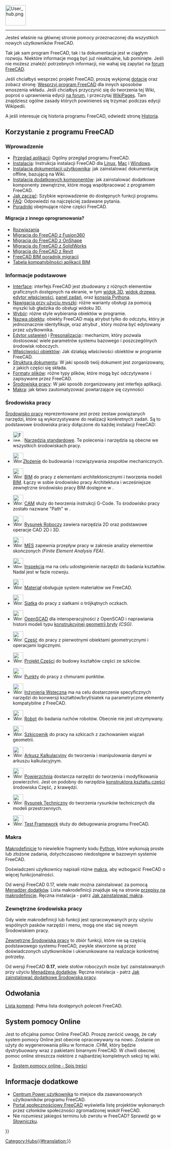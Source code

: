 <languages/>
{{TOCright}}
[[Image:User_hub.png|64px]]
----

Jesteś właśnie na głównej stronie pomocy przeznaczonej dla wszystkich nowych użytkowników FreeCAD.

Tak jak sam program FreeCAD, tak i ta dokumentacja jest w ciągłym rozwoju. Niektóre informacje mogą być już nieaktualne, lub pominięte.
Jeśli nie możesz znaleźć potrzebnych informacji, nie wahaj się zapytać na [https://forum.freecad.org forum FreeCAD].

<div class="mw-translate-fuzzy">
Jeśli chciałbyś wesprzeć projekt FreeCAD, proszę wykjonaj [[donate|dotację]] oraz zobacz stronę: [[Help_FreeCAD/pl|Wesprzyj program FreeCAD]] dla innych sposobów wnoszenia wkładu. Jeśli chciałbyś przyczynić się do tworzenia tej Wiki, poproś o uprawnienia edycji [https://forum.freecad.org/viewtopic.php?f=21&t=6830 na forum], i przeczytaj  [[WikiPages|WikiPages]]. Tam znajdziesz ogólne zasady których powinieneś się trzymać podczas edycji Wikipedii.
</div>

A jeśli interesuje cię historia programu FreeCAD, odwiedź stronę [[History|Historia]].

<span id="Using_FreeCAD"></span>
==Korzystanie z programu FreeCAD==

<span id="Introduction"></span>
===Wprowadzenie===

* [[About_FreeCAD/pl|Przegląd aplikacji]]: Ogólny przegląd programu FreeCAD.
* [[Installing/pl|Instalacja]]: Instrukcja instalacji FreeCAD dla  [[Install_on_Linux/pl|Linux]], [[Install_on_Mac/pl|Mac]] i [[Install_on_Windows/pl|Windows]].
* [[Installing_Helpfile/pl|Instalacja dokumentacji użytkownika]]: jak zainstalować dokumentację offline, bazującą na Wiki.
* [[Installing_additional_components/pl|Instalacja dodatkowych komponentów]]: jak zainstalować dodatkowe komponenty zewnętrzne, które mogą współpracować z programem FreeCAD.
* [[Getting_started/pl|Jak zacząć]]: Szybkie wprowadzenie do dostępnych funkcji programu.
*[[Frequently_asked_questions/pl|FAQ]]: Odpowiedzi na najczęściej zadawane pytania.
*[[Tutorials/pl|Poradniki]] obejmujące różne części FreeCAD.

<span id="Migrating_from_other_software?"></span>
====Migracja z innego oprogramowania?====

* [[Workarounds|Rozwiązania]]
* [[Migrating_to_FreeCAD_from_Fusion360/pl|Migracja do FreeCAD z Fusion360]]
* [[Migrating_to_FreeCAD_from_OnShape/pl|Migracja do FreeCAD z OnShape]]
* [[Migrating_to_FreeCAD_from_SolidWorks/pl|Migracja do FreeCAD z SolidWorks]]
* [[Migrating_to_FreeCAD_from_Revit/pl|Migracja do FreeCAD z Revit]]
* [https://yorik.uncreated.net/blog/2020-010-freecad-bim-guide FreeCAD BIM poradnik migracji]
* [[BIM_application_compatibility_table/pl|Tabela kompatybilności aplikacji BIM]]

<span id="Basic_application"></span>
===Informacje podstawowe===

* [[Interface/pl|Interface]]: interfejs FreeCAD jest zbudowany z różnych elementów graficznych dostępnych na ekranie, w tym [[3D_view/pl|widok 3D]], [[Tree_view/pl|widok drzewa]], [[Property_editor/pl|edytor właściwości]], [[Task_panel/pl|panel zadań]], oraz [[Python_console/pl|konsola Pythona]].
* [[Mouse_navigation/pl|Nawigacja przy użyciu myszki]]: różne warianty obsługi za pomocą myszki lub gładzika do obsługi widoku 3D.
* [[Selection_methods/pl|Wybór]]: różne style wybierania obiektów w programie.
* [[Object_name/pl|Nazwa obiektu]]: obiekty FreeCAD mają atrybut {{incode|Nazwa}} tylko do odczytu, który je jednoznacznie identyfikuje, oraz atrybut {{incode|Etykieta}}, który można być edytowany przez użytkownika.
* [[Preferences_Editor/pl|Edytor ustawień]] i [[Interface_Customization/pl|Presonalizacja]]:: mechanizm, który pozwala dostosować wiele parametrów systemu bazowego i poszczególnych środowisk roboczych.
* [[Property_editor/pl|Właściwości obiektów]]: Jak działają właściwości obiektów w programie FreeCAD.
* [[Document_structure/pl|Struktura dokumentu]]: W jaki sposób twój dokument jest zorganizowany, z jakich części się składa.
* [[Import_Export/pl|Formaty plików]]: różne typy plików, które mogą być odczytywane i zapisywane przez FreeCAD.
* [[Workbenches/pl|Środowiska pracy]]: W jaki sposób zorganizowany jest interfejs aplikacji.
* [[Macros/pl|Makra]]: jak łatwo zautomatyzować powtarzające się czynności

<span id="Workbenches"></span>
===Środowiska pracy===

[[Workbenches/pl|Środowisko pracy]] reprezentowane jest przez zestaw powiązanych narzędzi, które są wykorzystywane do realizacji konkretnych zadań. Są to podstawowe środowiska pracy dołączone do każdej instalacji FreeCAD:

<!--Proszę zachować spójność tej listy z Online_Help_Toc i Workbenches.-->
* [[Image:Freecad.svg|32px]] [[Std_Base/pl|Narzędzia standardowe]]. Te polecenia i narzędzia są obecne we wszystkich środowiskach pracy.

* [[Image:Workbench_Assembly.svg|32px]][[Assembly_Workbench/pl|Złożenie]] do budowania i rozwiązywania zespołów mechanicznych. {{Version/pl|1.0}}

* [[Image:Workbench_BIM.svg|32px]] [[BIM_Workbench/pl|BIM]] do pracy z elementami architektonicznymi i tworzenia modeli [https://en.wikipedia.org/wiki/Building_information_modeling BIM]. Łączy w sobie środowisko pracy Architektura i wcześniejsze zewnętrzne środowisko pracy BIM dostępne w {{VersionMinus/pl|0.21}}.

* [[Image:Workbench_CAM.svg|32px]] [[CAM_Workbench/pl|CAM]] służy do tworzenia instrukcji G-Code. To środowisko pracy zostało nazwane "Path" w {{VersionMinus/pl|0.21}}.

* [[Image:Workbench_Draft.svg|32px]] [[Draft_Workbench/pl|Rysunek Roboczy]] zawiera narzędzia 2D oraz podstawowe operacje CAD 2D i 3D.

* [[Image:Workbench_FEM.svg|32px]] [[FEM_Workbench/pl|MES]] zapewnia przepływ pracy w zakresie analizy elementów skończonych ''(Finite Element Analysis FEA)''.

* [[Image: Workbench_Inspection.svg|32px]] [[Inspection_Workbench/pl|Inspekcja]] ma na celu udostępnienie narzędzi do badania kształtów. Nadal jest w fazie rozwoju.

* [[Image:Workbench_Material.svg|32px]] [[Material_Workbench|Materiał]] obsługuje system materiałów we FreeCAD. {{Version/pl|1.0}}

* [[Image:Workbench_Mesh.svg|32px]] [[Mesh_Workbench/pl|Siatka]] do pracy z siatkami o trójkątnych oczkach.

* [[Image:Workbench_OpenSCAD.svg|32px]] [[OpenSCAD_Workbench/pl|OpenSCAD]] dla interoperacyjności z OpenSCAD i naprawiania historii modeli typu [[Constructive_solid_geometry/pl|konstrukcyjnej geometrii bryły]] ''(CSG)''.

* [[Image:Workbench_Part.svg|32px]] [[Part_Workbench/pl|Część]] do pracy z pierwotnymi obiektami geometrycznymi i operacjami logicznymi.

* [[Image:Workbench_PartDesign.svg|32px]] [[PartDesign_Workbench/pl|Projekt Części]] do budowy kształtów części ze szkiców.

* [[Image:Workbench_Points.svg|32px]] [[Points_Workbench/pl|Punkty]] do pracy z chmurami punktów.

* [[Image:Workbench_Reverse_Engineering.svg|32px]] [[Reverse_Engineering_Workbench/pl|Inżynieria Wsteczna]] ma na celu dostarczenie specyficznych narzędzi do konwersji kształtów/brył/siatek na parametryczne elementy kompatybilne z FreeCAD.

* [[Image:Workbench_Robot.svg|32px]] [[Robot_Workbench/pl|Robot]] do badania ruchów robotów. Obecnie nie jest utrzymywany.

* [[Image:Workbench_Sketcher.svg|32px]] [[Sketcher_Workbench/pl|Szkicownik]] do pracy na szkicach z zachowaniem wiązań geometrii.

* [[Image:Workbench_Spreadsheet.svg|32px]] [[Spreadsheet_Workbench/pl|Arkusz Kalkulacyjny]] do tworzenia i manipulowania danymi w arkuszu kalkulacyjnym.

* [[Image:Workbench_Surface.svg|32px]] [[Surface_Workbench/pl|Powierzchnia]] dostarcza narzędzi do tworzenia i modyfikowania powierzchni. Jest on podobny do narzędzia [[Part_Builder/pl|konstruktora kształtu części]] środowiska Część, z krawędzi.

* [[Image:Workbench_TechDraw.svg|32px]] [[TechDraw_Workbench/pl|Rysunek Techniczny]] do tworzenia rysunków technicznych dla modeli przestrzennych.

* [[Image:Workbench_Test.svg|32px]] [[Testing/pl|Test Framework]] służy do debugowania programu FreeCAD.

<span id="Macros"></span>
===Makra===

[[Macros|Makrodefinicje]] to niewielkie fragmenty kodu [[Python|Python]], które wykonują proste lub złożone zadania, dotychczasowo niedostępne w bazowym systemie FreeCAD.

Doświadczeni użytkownicy napisali różne [[macros|makra]], aby wzbogacić FreeCAD o więcej funkcjonalności.

Od wersji FreeCAD 0.17, wiele makr można zainstalować za pomocą [[Std_AddonMgr/pl|Menadżer dodatków]]. Lista makrodefinicji znajduje się na stronie [[Macros_recipes/pl|przepisy na makrodefinicje]]. Ręczna instalacja - patrz [[How_to_install_macros/pl|Jak zainstalować makra]].

<span id="External_workbenches"></span>
===Zewnętrzne środowiska pracy===

Gdy wiele makrodefinicji lub funkcji jest opracowywanych przy użyciu wspólnych pasków narzędzi i menu, mogą one stać się nowym Środowiskiem pracy.

[[External_workbenches|Zewnętrzne Środowiska pracy]] to zbiór funkcji, które nie są częścią podstawowego systemu FreeCAD, zwykle stworzone są przez doświadczonych użytkowników i ukierunkowane na realizacje konkretnej potrzeby.

Od wersji FreeCAD '''0.17''', wiele stołów roboczych może być zainstalowanych przy użyciu [[Std_AddonMgr/pl|Menadżera dodatków]]. Ręczna instalacja - patrz  [[How_to_install_additional_workbenches/pl|Jak zainstalować dodatkowe Środowiska pracy]].

<span id="Reference"></span>
==Odwołania==

[[List_of_Commands/pl|Lista komend]]: Pełna lista dostępnych poleceń FreeCAD.

<span id="Online_Help"></span>

==System pomocy Online==

<!-- Aby pobrać pomoc online do FreeCAD musisz ustawić odpowiedni adres Url w konfiguracji FreeCAD [[Preferences Editor/pl|Preferences Editor]]. Obecnie poprawny adres url musi wskazywać na tę stronę. Oznacza to, że musisz go ustawić na:
 [https://web.archive.org/web/20070224011058/http://juergen-riegel.net/FreeCAD/Docu/index.php/User_hub https://web.archive.org/web/20070224011058/http://juergen-riegel.net/FreeCAD/Docu/index.php/User_hub]
-->

Jest to oficjalna pomoc Online FreeCAD. Proszę zwrócić uwagę, że cały system pomocy Online jest obecnie opracowywany na nowo. Zostanie on użyty do wygenerowania pliku w formacie .CHM, który będzie dystrybuowany wraz z pakietami binarnymi FreeCAD. W chwili obecnej pomoc online streszcza niektóre z najbardziej kompletnych sekcji tej wiki.
* [[Online Help Toc/pl| System pomocy online - Spis treści]]

<span id="More"></span>
==Informacje dodatkowe==

* [[Power_users_hub/pl|Centrum Power użytkownika]] to miejsce dla zaawansowanych użytkowników programu FreeCAD.
* [[FreeCAD_Community_Portal/pl|Portal społecznościowy FreeCAD]] wyświetla listę projektów wykonanych przez członków społeczności zgromadzonej wokół FreeCAD.
* Nie rozumiesz jakiegoś terminu lub zwrotu w FreeCAD?  Sprawdź go w [[Glossary/pl|Słowniczku]].


{{Userdocnavi{{#translation:}}}}
[[Category:Hubs{{#translation:}}]]